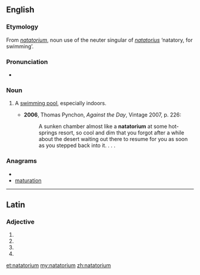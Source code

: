 ==English==

===Etymology===
From {{etyl|LL.}} ''[[#Latin|natatorium]]'', noun use of the neuter singular of {{etyl|la}} ''[[natatorius]]'' ‘natatory, for swimming’.

===Pronunciation===
* {{IPA|/neɪtəˈtɔːɹɪəm/}}

===Noun===
{{en-noun|pl=natatoriums|pl2=natatoria}}

# {{US}} A [[swimming pool]], especially indoors.
#* '''2006''', Thomas Pynchon, ''Against the Day'', Vintage 2007, p. 226:
#*: A sunken chamber almost like a '''natatorium''' at some hot-springs resort, so cool and dim that you forgot after a while about the desert waiting out there to resume for you as soon as you stepped back into it. . . .

===Anagrams===
* {{alphagram|aaimnorttu}}
* [[maturation#English|maturation]]

----

==Latin==

===Adjective===
{{la-adj-form|natātōrium}}

# {{inflection of|natatorius|natātōrius|nom|n|s|lang=la}}
# {{inflection of|natatorius|natātōrius|acc|m|s|lang=la}}
# {{inflection of|natatorius|natātōrius|acc|n|s|lang=la}}
# {{inflection of|natatorius|natātōrius|voc|n|s|lang=la}}
{{count page|[[Wiktionary:Page count]]}}

[[et:natatorium]]
[[my:natatorium]]
[[zh:natatorium]]